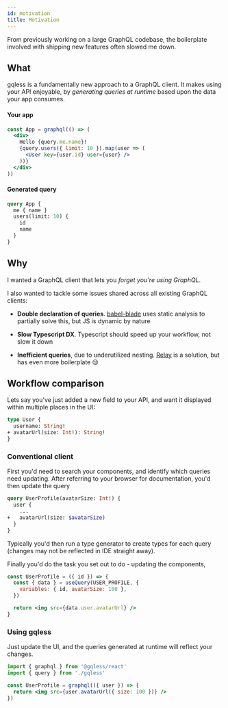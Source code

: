 ```yaml
---
id: motivation
title: Motivation
---
```


From previously working on a large GraphQL codebase, the boilerplate involved with shipping new features often slowed me down.

## What

gqless is a fundamentally new approach to a GraphQL client. It makes using your API enjoyable, by _generating queries at runtime_ based upon the data your app consumes.

#### Your app

```jsx
const App = graphql(() => (
  <div>
    Hello {query.me.name}!
    {query.users({ limit: 10 }).map(user => (
      <User key={user.id} user={user} />
    ))}
  </div>
))
```

#### Generated query

<!--prettier-ignore -->
```graphql
query App {
  me { name }
  users(limit: 10) {
    id
    name
  }
}
```

## Why

I wanted a GraphQL client that lets you _forget you're using GraphQL_.

I also wanted to tackle some issues shared across all existing GraphQL clients:

- **Double declaration of queries**. [babel-blade](https://github.com/sw-yx/babel-blade) uses static analysis to partially solve this, but JS is dynamic by nature

- **Slow Typescript DX**. Typescript should speed up your workflow, not slow it down

- **Inefficient queries**, due to underutilized nesting. [Relay](https://relay.dev) is a solution, but has even more boilerplate 😢

## Workflow comparison

Lets say you've just added a new field to your API, and want it displayed within multiple places in the UI:

```graphql
type User {
  username: String!
+ avatarUrl(size: Int!): String!
}
```

### Conventional client

First you'd need to search your components, and identify which queries need updating. After referring to your browser for documentation, you'd then update the query

```graphql
query UserProfile(avatarSize: Int!) {
  user {
    ...
+   avatarUrl(size: $avatarSize)
  }
}
```

Typically you'd then run a type generator to create types for each query (changes may not be reflected in IDE straight away).

Finally you'd do the task you set out to do - updating the components,

```jsx
const UserProfile = ({ id }) => {
  const { data } = useQuery(USER_PROFILE, {
    variables: { id, avatarSize: 100 },
  })

  return <img src={data.user.avatarUrl} />
}
```

### Using gqless

Just update the UI, and the queries generated at runtime will reflect your changes.

```jsx
import { graphql } from '@gqless/react'
import { query } from './gqless'

const UserProfile = graphql(({ user }) => {
  return <img src={user.avatarUrl({ size: 100 })} />
})
```
